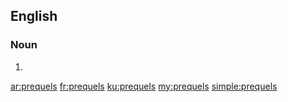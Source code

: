 ==English==

===Noun===
{{head|en|plural}}

# {{plural of|prequel|lang=en|nocat=1}}

[[ar:prequels]]
[[fr:prequels]]
[[ku:prequels]]
[[my:prequels]]
[[simple:prequels]]